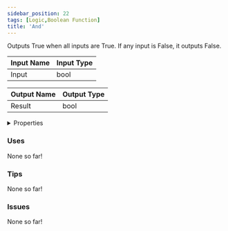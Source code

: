 ```yaml
---
sidebar_position: 22
tags: [Logic,Boolean Function]
title: 'And'
---
```


Outputs True when all inputs are True. If any input is False, it outputs False.




<EsbSvg />

| Input Name | Input Type |
|-----------|-----------|
| Input | bool |

| Output Name | Output Type |
|-----------|-----------|
| Result | bool |


<details>
  <summary>Properties</summary>
  <div>
    <div>
    <table>
      <thead>
        <tr>
          <th>Is beta required?</th>
          <th>❌</th>
        </tr>
        <tr>
          <th>Is this chip a trolling risk?</th>
          <th>❌</th>
        </tr>
        <tr>
          <th>Is this chip a role assignment risk?</th>
          <th>❌</th>
        </tr>
        <tr>
          <th>Chip UUID</th>
          <th>3fb9fd93-8d45-4395-b9a3-63a99a14442b</th>
        </tr>
      </thead>
    </table>
    </div>
  </div>
</details>

### Uses

None so far!

### Tips

None so far!

### Issues

None so far!